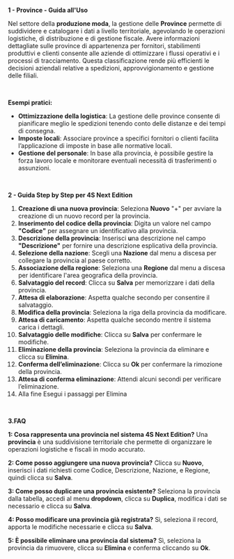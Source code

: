 **1 - Province - Guida all'Uso**

Nel settore della **produzione moda**, la gestione delle **Province** permette di suddividere e catalogare i dati a livello territoriale, agevolando le operazioni logistiche, di distribuzione e di gestione fiscale. Avere informazioni dettagliate sulle province di appartenenza per fornitori, stabilimenti produttivi e clienti consente alle aziende di ottimizzare i flussi operativi e i processi di tracciamento. Questa classificazione rende più efficienti le decisioni aziendali relative a spedizioni, approvvigionamento e gestione delle filiali.

 

**Esempi pratici:**

* **Ottimizzazione della logistica**: La gestione delle province consente di pianificare meglio le spedizioni tenendo conto delle distanze e dei tempi di consegna.
* **Imposte locali**: Associare province a specifici fornitori o clienti facilita l’applicazione di imposte in base alle normative locali.
* **Gestione del personale**: In base alla provincia, è possibile gestire la forza lavoro locale e monitorare eventuali necessità di trasferimenti o assunzioni.

 

**2 - Guida Step by Step per 4S Next Edition**

1. **Creazione di una nuova provincia**: Seleziona **Nuovo** "+" per avviare la creazione di un nuovo record per la provincia.
2. **Inserimento del codice della provincia**: Digita un valore nel campo **"Codice"** per assegnare un identificativo alla provincia.
3. **Descrizione della provincia**: Inserisci **u**na descrizione nel campo **"Descrizione"** per fornire una descrizione esplicativa della provincia.
4. **Selezione della nazione**: Scegli una **Nazione** dal menu a discesa per collegare la provincia al paese corretto.
5. **Associazione della regione**: Seleziona una **Regione** dal menu a discesa per identificare l'area geografica della provincia.
6. **Salvataggio del record**: Clicca su **Salva** per memorizzare i dati della provincia.
7. **Attesa di elaborazione**: Aspetta qualche secondo per consentire il salvataggio.
8. **Modifica della provincia**: Seleziona la riga della provincia da modificare.
9. **Attesa di caricamento**: Aspetta qualche secondo mentre il sistema carica i dettagli.
10. **Salvataggio delle modifiche**: Clicca su **Salva** per confermare le modifiche.
11. **Eliminazione della provincia**: Seleziona la provincia da eliminare e clicca su **Elimina**.
12. **Conferma dell’eliminazione**: Clicca su **Ok** per confermare la rimozione della provincia.
13. **Attesa di conferma eliminazione**: Attendi alcuni secondi per verificare l’eliminazione.
14. Alla fine Esegui i passaggi per Elimina

 

**3.FAQ**

**1: Cosa rappresenta una provincia nel sistema 4S Next Edition?** Una **provincia** è una suddivisione territoriale che permette di organizzare le operazioni logistiche e fiscali in modo accurato.

**2: Come posso aggiungere una nuova provincia?** Clicca su **Nuovo**, inserisci i dati richiesti come Codice, Descrizione, Nazione, e Regione, quindi clicca su **Salva**.

**3: Come posso duplicare una provincia esistente?** Seleziona la provincia dalla tabella, accedi al menu **dropdown**, clicca su **Duplica**, modifica i dati se necessario e clicca su **Salva**.

**4: Posso modificare una provincia già registrata?** Sì, seleziona il record, apporta le modifiche necessarie e clicca su **Salva**.

**5: È possibile eliminare una provincia dal sistema?** Sì, seleziona la provincia da rimuovere, clicca su **Elimina** e conferma cliccando su **Ok**.